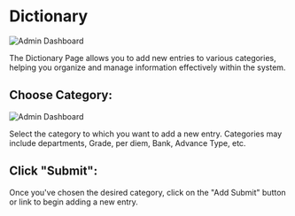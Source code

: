 # Dictionary

![Admin Dashboard](../image/Directory.png)

The Dictionary Page allows you to add new entries to various categories, helping you organize and manage information effectively within the system.

## Choose Category:

![Admin Dashboard](../image/AddDirectory.png)


Select the category to which you want to add a new entry. Categories may include departments, Grade, per diem, Bank, Advance Type, etc.

## Click "Submit":

Once you've chosen the desired category, click on the "Add Submit" button or link to begin adding a new entry.
